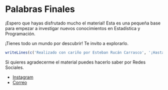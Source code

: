 # Palabras Finales

¡Espero que hayas disfrutado mucho el material! Esta es una pequeña base para empezar a investigar nuevos conocimientos en Estadística y Programación.

¡Tienes todo un mundo por descubrir! Te invito a explorarlo.

```r
writeLines(c('Realizado con cariño por Esteban Rucán Carrasco', '¡Hasta pronto!'))
```

Si quieres agradecerme el material puedes hacerlo saber por Redes Sociales.

* [Instagram](https://www.instagram.com/estebanrucan)
* [Correo](mailto:errucan@uc.cl)